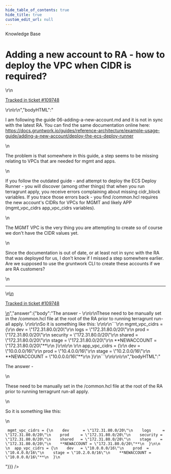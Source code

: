 ```yaml
---
hide_table_of_contents: true
hide_title: true
custom_edit_url: null
---
```



<head>
  <link rel="canonical" href="https://github.com/tnn-tnn-tnn-tnn-tnn-gruntwork-io/knowledge-base/discussions/623" />
</head>

<CenterLayout>
<span className="searchCategory">Knowledge Base</span>
<h1>Adding a new account to RA - how to deploy the VPC when CIDR is required?</h1>
<GitHub discussion={{"id":"D_kwDOF8slf84AR5MJ","number":623,"author":{"login":"drafie"},"title":"Adding a new account to RA - how to deploy the VPC when CIDR is required?","body":"\r\nI am following the guide 06-adding-a-new-account.md and it is not in sync with the latest RA.   You can find the same documentation online here:  https://docs.gruntwork.io/guides/reference-architecture/example-usage-guide/adding-a-new-account/deploy-the-ecs-deploy-runner\r\n\r\nThe problem is that somewhere in this guide, a step seems to be missing relating to VPCs that are needed for mgmt and apps.  \r\n\r\nIf you follow the outdated guide - and attempt to deploy the ECS Deploy Runner - you will discover (among other things) that when you run terragrunt apply, you receive errors complaining about missing cidr_block variables.   If you trace those errors back - you find /common.hcl requires the new account's CIDRs for VPCs for MGMT and likely APP (mgmt_vpc_cidrs app_vpc_cidrs variables).  \r\n\r\nThe MGMT VPC is the very thing you are attempting to create so of course we don't have the CIDR values yet. \r\n\r\nSince the documentation is out of date, or at least not in sync with the RA that was deployed for us, I don't know if I missed a step somewhere earlier.   Are we supposed to use the gruntwork CLI to create these accounts if we are RA customers?   \r\n\r\n\r\n\r\n\r\n\r\n\r\n---\r\n\r\n<ins datetime=\"2022-12-24T06:13:58Z\">\r\n  <p><a href=\"https://support.gruntwork.io/hc/requests/109748\">Tracked in ticket #109748</a></p>\r\n</ins>\r\n","bodyHTML":"<p dir=\"auto\">I am following the guide 06-adding-a-new-account.md and it is not in sync with the latest RA.   You can find the same documentation online here:  <a href=\"https://docs.gruntwork.io/guides/reference-architecture/example-usage-guide/adding-a-new-account/deploy-the-ecs-deploy-runner\" rel=\"nofollow\">https://docs.gruntwork.io/guides/reference-architecture/example-usage-guide/adding-a-new-account/deploy-the-ecs-deploy-runner</a></p>\n<p dir=\"auto\">The problem is that somewhere in this guide, a step seems to be missing relating to VPCs that are needed for mgmt and apps.</p>\n<p dir=\"auto\">If you follow the outdated guide - and attempt to deploy the ECS Deploy Runner - you will discover (among other things) that when you run terragrunt apply, you receive errors complaining about missing cidr_block variables.   If you trace those errors back - you find /common.hcl requires the new account's CIDRs for VPCs for MGMT and likely APP (mgmt_vpc_cidrs app_vpc_cidrs variables).</p>\n<p dir=\"auto\">The MGMT VPC is the very thing you are attempting to create so of course we don't have the CIDR values yet.</p>\n<p dir=\"auto\">Since the documentation is out of date, or at least not in sync with the RA that was deployed for us, I don't know if I missed a step somewhere earlier.   Are we supposed to use the gruntwork CLI to create these accounts if we are RA customers?</p>\n<hr>\n<ins datetime=\"2022-12-24T06:13:58Z\">\n  <p dir=\"auto\"><a href=\"https://support.gruntwork.io/hc/requests/109748\" rel=\"nofollow\">Tracked in ticket #109748</a></p>\n</ins>","answer":{"body":"The answer - \r\n\r\nThese need to be manually set in the /common.hcl file at the root of the RA prior to running terragrunt run-all apply. \r\n\r\nSo it is something like this: \r\n\r\n```\r\n mgmt_vpc_cidrs = {\r\n    dev      = \"172.31.80.0/20\"\r\n    logs     = \"172.31.80.0/20\"\r\n    prod     = \"172.31.80.0/20\"\r\n    security = \"172.31.80.0/20\"\r\n    shared   = \"172.31.80.0/20\"\r\n    stage    = \"172.31.80.0/20\"\r\n    **NEWACCOUNT = \"172.31.80.0/20\"**\r\n  }\r\n\r\n \r\n  app_vpc_cidrs = {\r\n    dev   = \"10.0.0.0/16\"\r\n    prod  = \"10.4.0.0/16\"\r\n    stage = \"10.2.0.0/16\"\r\n    **NEWACCOUNT = \"10.0.0.0/16\"**\r\n  }\r\n```\r\n\r\n\r\n","bodyHTML":"<p dir=\"auto\">The answer -</p>\n<p dir=\"auto\">These need to be manually set in the /common.hcl file at the root of the RA prior to running terragrunt run-all apply.</p>\n<p dir=\"auto\">So it is something like this:</p>\n<div class=\"snippet-clipboard-content notranslate position-relative overflow-auto\" data-snippet-clipboard-copy-content=\" mgmt_vpc_cidrs = {\n    dev      = &quot;172.31.80.0/20&quot;\n    logs     = &quot;172.31.80.0/20&quot;\n    prod     = &quot;172.31.80.0/20&quot;\n    security = &quot;172.31.80.0/20&quot;\n    shared   = &quot;172.31.80.0/20&quot;\n    stage    = &quot;172.31.80.0/20&quot;\n    **NEWACCOUNT = &quot;172.31.80.0/20&quot;**\n  }\n\n \n  app_vpc_cidrs = {\n    dev   = &quot;10.0.0.0/16&quot;\n    prod  = &quot;10.4.0.0/16&quot;\n    stage = &quot;10.2.0.0/16&quot;\n    **NEWACCOUNT = &quot;10.0.0.0/16&quot;**\n  }\"><pre class=\"notranslate\"><code class=\"notranslate\"> mgmt_vpc_cidrs = {\n    dev      = \"172.31.80.0/20\"\n    logs     = \"172.31.80.0/20\"\n    prod     = \"172.31.80.0/20\"\n    security = \"172.31.80.0/20\"\n    shared   = \"172.31.80.0/20\"\n    stage    = \"172.31.80.0/20\"\n    **NEWACCOUNT = \"172.31.80.0/20\"**\n  }\n\n \n  app_vpc_cidrs = {\n    dev   = \"10.0.0.0/16\"\n    prod  = \"10.4.0.0/16\"\n    stage = \"10.2.0.0/16\"\n    **NEWACCOUNT = \"10.0.0.0/16\"**\n  }\n</code></pre></div>"}}} />

</CenterLayout>
  

<!-- ##DOCS-SOURCER-START
{
  "sourcePlugin": "github-discussions",
  "hash": "fd6bad78aa5a12f22ee93e92b6b47bc4"
}
##DOCS-SOURCER-END -->
